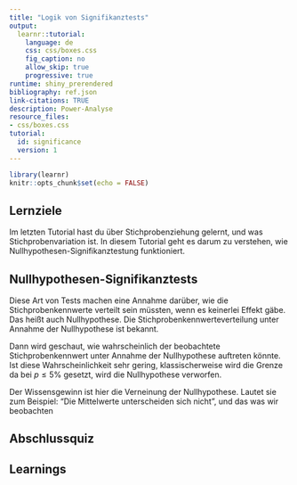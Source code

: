 ```yaml
---
title: "Logik von Signifikanztests"
output:
  learnr::tutorial:
    language: de
    css: css/boxes.css
    fig_caption: no
    allow_skip: true
    progressive: true
runtime: shiny_prerendered
bibliography: ref.json
link-citations: TRUE
description: Power-Analyse
resource_files:
- css/boxes.css
tutorial:
  id: significance
  version: 1
---
```


```r
library(learnr)
knitr::opts_chunk$set(echo = FALSE)
```

## Lernziele

Im letzten Tutorial hast du über Stichprobenziehung gelernt, und was Stichprobenvariation ist. In diesem Tutorial geht es darum zu verstehen, wie Nullhypothesen-Signifikanztestung funktioniert.

## Nullhypothesen-Signifikanztests

Diese Art von Tests machen eine Annahme darüber, wie die Stichprobenkennwerte verteilt sein müssten,
wenn es keinerlei Effekt gäbe. Das heißt auch Nullhypothese. Die Stichprobenkennwerteverteilung unter Annahme der Nullhypothese ist bekannt. 



Dann wird geschaut, wie wahrscheinlich der beobachtete Stichprobenkennwert unter Annahme der Nullhypothese auftreten könnte. Ist diese Wahrscheinlichkeit sehr gering, klassischerweise wird die Grenze da bei $p \leq 5 \%$ gesetzt, wird die Nullhypothese verworfen.

Der Wissensgewinn ist hier die Verneinung der Nullhypothese. Lautet sie zum Beispiel: "Die Mittelwerte unterscheiden sich nicht", und das was wir beobachten 




## Abschlussquiz

## Learnings


